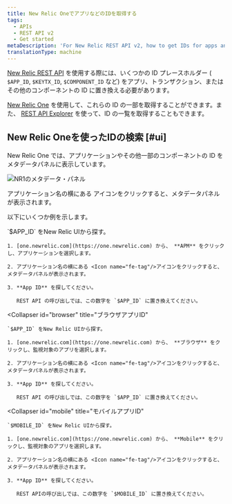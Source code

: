 ```yaml
---
title: New Relic OneでアプリなどのIDを取得する
tags:
  - APIs
  - REST API v2
  - Get started
metaDescription: 'For New Relic REST API v2, how to get IDs for apps and other New Relic-identified components.'
translationType: machine
---
```



[New Relic REST API](/docs/apis/rest-api-v2/getting-started/introduction-new-relic-rest-api-v2) を使用する際には、いくつかの ID プレースホルダー ( `$APP_ID`, `$KEYTX_ID`, `$COMPONENT_ID` など) をアプリ、トランザクション、またはその他のコンポーネントの ID に置き換える必要があります。

[New Relic One](/docs/new-relic-one/use-new-relic-one/get-started/introduction-new-relic-one) を使用して、これらの ID の一部を取得することができます。また、 [REST API Explorer](/docs/apis/rest-api-v2/get-started/list-application-id-host-id-instance-id) を使って、ID の一覧を取得することもできます。

## New Relic Oneを使ったIDの検索 [#ui]

New Relic One では、アプリケーションやその他一部のコンポーネントの ID をメタデータパネルに表示しています。

<img
  src={nr1}
  title="NR1のメタデータ・パネル"
  alt="NR1のメタデータ・パネル"
/>

<figcaption>
  アプリケーション名の横にある <Icon name="fe-info"/>アイコンをクリックすると、メタデータパネルが表示されます。
</figcaption>

以下にいくつか例を示します。

<CollapserGroup>
  <Collapser
    id="apm"
    title="APMアプリID"
  >
    `$APP_ID` をNew Relic UIから探す。

    1. [one.newrelic.com](https://one.newrelic.com) から、 **APM** をクリックし、アプリケーションを選択します。

    2. アプリケーション名の横にある <Icon name="fe-tag"/>アイコンをクリックすると、メタデータパネルが表示されます。

    3. **App ID** を探してください。

       REST API の呼び出しでは、この数字を `$APP_ID` に置き換えてください。
  </Collapser>

  <Collapser
    id="browser"
    title="ブラウザアプリID"
  >
    `$APP_ID` をNew Relic UIから探す。

    1. [one.newrelic.com](https://one.newrelic.com) から、 **ブラウザ** をクリックし、監視対象のアプリを選択します。

    2. アプリケーション名の横にある <Icon name="fe-tag"/>アイコンをクリックすると、メタデータパネルが表示されます。

    3. **App ID** を探してください。

       REST API の呼び出しでは、この数字を `$APP_ID` に置き換えてください。
  </Collapser>

  <Collapser
    id="mobile"
    title="モバイルアプリID"
  >
    `$MOBILE_ID` をNew Relic UIから探す。

    1. [one.newrelic.com](https://one.newrelic.com) から、 **Mobile** をクリックし、監視対象のアプリを選択します。

    2. アプリケーション名の横にある <Icon name="fe-tag"/>アイコンをクリックすると、メタデータパネルが表示されます。

    3. **App ID** を探してください。

       REST APIの呼び出しでは、この数字を `$MOBILE_ID` に置き換えてください。
  </Collapser>
</CollapserGroup>
